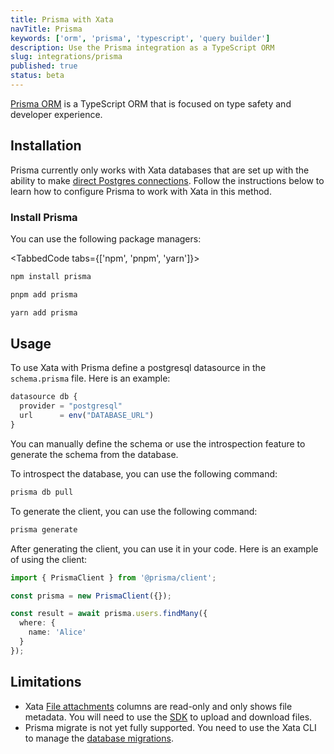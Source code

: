 ```yaml
---
title: Prisma with Xata
navTitle: Prisma
keywords: ['orm', 'prisma', 'typescript', 'query builder']
description: Use the Prisma integration as a TypeScript ORM
slug: integrations/prisma
published: true
status: beta
---
```


[Prisma ORM](https://www.prisma.io/orm) is a TypeScript ORM that is focused on type safety and developer experience.

## Installation

Prisma currently only works with Xata databases that are set up with the ability to make [direct Postgres connections](/docs/postgres). Follow the instructions below to learn how to configure Prisma to work with Xata in this method.

<DocsEnablePostgres />

### Install Prisma

You can use the following package managers:

<TabbedCode tabs={['npm', 'pnpm', 'yarn']}>

```sh
npm install prisma
```

```sh
pnpm add prisma
```

```sh
yarn add prisma
```

</TabbedCode>

## Usage

To use Xata with Prisma define a postgresql datasource in the `schema.prisma` file. Here is an example:

```ts
datasource db {
  provider = "postgresql"
  url      = env("DATABASE_URL")
}
```

You can manually define the schema or use the introspection feature to generate the schema from the database.

To introspect the database, you can use the following command:

```sh
prisma db pull
```

To generate the client, you can use the following command:

```sh
prisma generate
```

After generating the client, you can use it in your code. Here is an example of using the client:

```ts
import { PrismaClient } from '@prisma/client';

const prisma = new PrismaClient({});

const result = await prisma.users.findMany({
  where: {
    name: 'Alice'
  }
});
```

## Limitations

- Xata [File attachments](/docs/sdk/file-attachments) columns are read-only and only shows file metadata. You will need to use the [SDK](/docs/sdk/typescript/overview) to upload and download files.
- Prisma migrate is not yet fully supported. You need to use the Xata CLI to manage the [database migrations](/docs/migrations).
